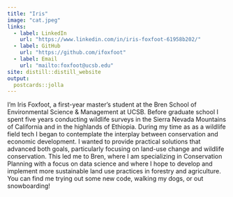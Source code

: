 ```yaml
---
title: "Iris"
image: "cat.jpeg"
links:
  - label: LinkedIn
    url: "https://www.linkedin.com/in/iris-foxfoot-61958b202/"
  - label: GitHub
    url: "https://github.com/ifoxfoot"
  - label: Email
    url: "mailto:foxfoot@ucsb.edu"
site: distill::distill_website
output: 
  postcards::jolla
---
```

 
I'm Iris Foxfoot, a first-year master’s student at the Bren School of Environmental Science & Management at UCSB. Before graduate school I spent five years conducting wildlife surveys in the Sierra Nevada Mountains of California and in the highlands of Ethiopia. During my time as as a wildlife field tech I began to contemplate the interplay between conservation and economic development. I wanted to provide practical solutions that advanced both goals, particularly focusing on land-use change and wildlife conservation. This led me to Bren, where I am specializing in Conservation Planning with a focus on data science and where I hope to develop and implement more sustainable land use practices in forestry and agriculture. You can find me trying out some new code, walking my dogs, or out snowboarding!

